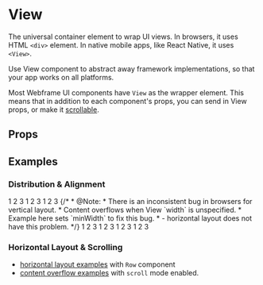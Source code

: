 
# View

<AssetCard className='float-right margin' component={View} />

The universal container element to wrap UI views. In browsers, it uses HTML `<div>` element. In native mobile apps, like React Native, it uses `<View>`.

Use View component to abstract away framework implementations, so that your app works on all platforms.

Most Webframe UI components have `View` as the wrapper element. This means that in addition to each component's props, you can send in View props, or make it [scrollable](Scroll).

## Props

<PropsTable component={View} />

## Examples

### Distribution & Alignment

<CodeExample desc='Default - vertical layout'>
  <View className='border-primary' style={{borderWidth: 3}}>
    <Text className='padding border'>1</Text>
    <Text className='padding border'>2</Text>
    <Text className='padding border'>3</Text>
  </View>
</CodeExample>

<CodeExample desc='Reverse items rendering order'>
  <View reverse className='border-primary' style={{borderWidth: 3}}>
    <Text className='padding border'>1</Text>
    <Text className='padding border'>2</Text>
    <Text className='padding border'>3</Text>
  </View>
</CodeExample>

<CodeExample desc='Scrollable content without `scroll` mode enabled'>
  <View className='scrollable border-primary'
        style={{borderWidth: 3, maxHeight: '100px'}}>
    <Text className='padding border'>1</Text>
    <Text className='padding border'>2</Text>
    <Text className='padding border'>3</Text>
  </View>
</CodeExample>

<CodeExample desc='Wrap overflow items vertically, with gaps in between, like grid layout'>
  {/*
    * @Note:
    * There is an inconsistent bug in browsers for vertical layout.
    * Content overflows when View `width` is unspecified.
    * Example here sets `minWidth` to fix this bug.
    * <Row> - horizontal layout does not have this problem.
    */}
  <View className='wrap gap border-primary'
        style={{borderWidth: 3, maxHeight: 140, minWidth: 200}}>
    <Text className='padding border'>1</Text>
    <Text className='padding border'>2</Text>
    <Text className='padding border'>3</Text>
  </View>
</CodeExample>

<CodeExample desc='Align items to the bottom'>
  <View className='bottom border-primary'
        style={{borderWidth: 3, minHeight: 240}}>
    <Text className='padding border'>1</Text>
    <Text className='padding border'>2</Text>
    <Text className='padding border'>3</Text>
  </View>
</CodeExample>

<CodeExample desc='Fill available space and center items'>
  <View fill className='center border-primary' style={{borderWidth: 3}}>
    <Text className='padding border'>1</Text>
    <Text className='padding border'>2</Text>
    <Text className='padding border'>3</Text>
  </View>
</CodeExample>

<CodeExample desc='Stretch items vertically and align to the right'>
  <View fill className='stretch right border-primary'
        style={{borderWidth: 3, minHeight: 240}}>
    <Text className='padding border'>1</Text>
    <Text className='padding border'>2</Text>
    <Text className='padding border'>3</Text>
  </View>
</CodeExample>

### Horizontal Layout & Scrolling
- [horizontal layout examples](/docs/ui/components/Row#examples) with `Row` component
- [content overflow examples](/docs/ui/components/Scroll#examples) with `scroll` mode enabled.
